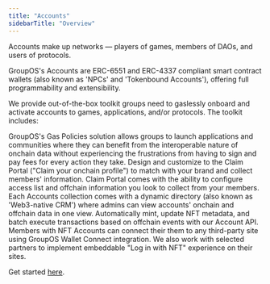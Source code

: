 ```yaml
---
title: "Accounts"
sidebarTitle: "Overview"
---
```


Accounts make up networks — players of games, members of DAOs, and users of protocols. 

GroupOS's Accounts are ERC-6551 and ERC-4337 compliant smart contract wallets (also known as 'NPCs' and 'Tokenbound Accounts'), offering full programmability and extensibility. 

We provide out-of-the-box toolkit groups need to gaslessly onboard and activate accounts to games, applications, and/or protocols. The toolkit includes:  

<CardGroup cols={1}>
  <Card title="Gasless Member Experience" icon="square-1" color="#ad72ff">
    GroupOS's Gas Policies solution allows groups to launch applications and communities where they can benefit from the interoperable nature of onchain data without experiencing the frustrations from having to sign and pay fees for every action they take.
  </Card>
  <Card title="Brandable Claim Portal" icon="square-2" color="#ad72ff">
    Design and customize to the Claim Portal ("Claim your onchain profile") to match with your brand and collect members' information. Claim Portal comes with the ability to configure access list and offchain information you look to collect from your members.
  </Card>
  <Card title="Dynamic Directory" icon="square-3" color="#ad72ff">
    Each Accounts collection comes with a dynamic directory (also known as 'Web3-native CRM') where admins can view accounts' onchain and offchain data in one view.
  </Card>
  <Card title="Automation via API" icon="square-4" color="#ad72ff">
    Automatically mint, update NFT metadata, and batch execute transactions based on offchain events with our Account API.  
  </Card>
  <Card title="Connect as NFT" icon="square-5" color="#ad72ff">
    Members with NFT Accounts can connect their them to any third-party site using GroupOS Wallet Connect integration. We also work with selected partners to implement embeddable "Log in with NFT" experience on their sites.
  </Card>
</CardGroup>


Get started [here](https://groupos.xyz/collection/new?step=general).
